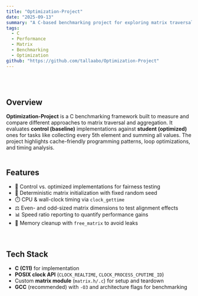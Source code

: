 ```yaml
---
title: "Optimization-Project"
date: "2025-09-13"
summary: "A C-based benchmarking project for exploring matrix traversal performance with control vs optimized implementations."
tags:
  - C
  - Performance
  - Matrix
  - Benchmarking
  - Optimization
github: "https://github.com/tallaabo/Optimization-Project"
---
```

<br></br>

## Overview

**Optimization-Project** is a C benchmarking framework built to measure and compare different approaches to matrix traversal and aggregation.
It evaluates **control (baseline)** implementations against **student (optimized)** ones for tasks like collecting every 5th element and summing all values.
The project highlights cache-friendly programming patterns, loop optimizations, and timing analysis.
<br></br>

## Features

- 🎯 Control vs. optimized implementations for fairness testing  
- 🧪 Deterministic matrix initialization with fixed random seed  
- ⏱️ CPU & wall-clock timing via `clock_gettime`  
- ⚖️ Even- and odd-sized matrix dimensions to test alignment effects  
- 📊 Speed ratio reporting to quantify performance gains  
- 🧹 Memory cleanup with `free_matrix` to avoid leaks  
<br></br>

## Tech Stack

- **C (C11)** for implementation  
- **POSIX clock API** (`CLOCK_REALTIME`, `CLOCK_PROCESS_CPUTIME_ID`)  
- Custom **matrix module** (`matrix.h/.c`) for setup and teardown  
- **GCC** (recommended) with `-O3` and architecture flags for benchmarking
